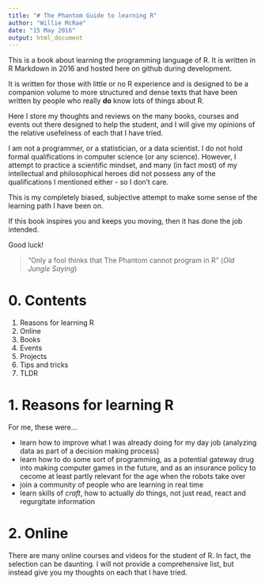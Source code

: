 ```yaml
---
title: "# The Phantom Guide to learning R"
author: "Willie McRae"
date: "15 May 2016"
output: html_document
---
```

This is a book about learning the programming language of R. It is written in R Markdown in 2016 and hosted here on github during development.

It is written for those with little or no R experience and is designed to be a companion volume to more structured and dense texts that have been written by people who really **do** know lots of things about R.

Here I store my thoughts and reviews on the many books, courses and events out there designed to help the student, and I will give my opinions of the relative usefelness of each that I have tried.

I am not a programmer, or a statistician, or a data scientist. I do not hold formal qualifications in computer science (or any science). However, I attempt to practice a scientific mindset, and many (in fact most) of my intellectual and philosophical heroes did not possess any of the qualifications I mentioned either - so I don't care.

This is my completely biased, subjective attempt to make some sense of the learning path I have been on.

If this book inspires you and keeps you moving, then it has done the job intended.

Good luck!

> "Only a fool thinks that The Phantom cannot program in R"
(*Old Jungle Saying*)

# 0. Contents

1. Reasons for learning R
2. Online 
3. Books
4. Events
5. Projects 
6. Tips and tricks
7. TLDR 

# 1. Reasons for learning R

For me, these were...

- learn how to improve what I was already doing for my day job (analyzing data as part of a decision making process)
- learn how to do some sort of programming, as a potential gateway drug into making computer games in the future, and as an insurance policy to cecome at least partly relevant for the age when the robots take over
- join a community of people who are learning in real time
- learn skills of *craft*, how to actually *do* things, not just read, react and regurgitate information


# 2. Online

There are many online courses and videos for the student of R. In fact, the selection can be daunting. I will not provide a comprehensive list, but instead give you my thoughts on each that I have tried.



